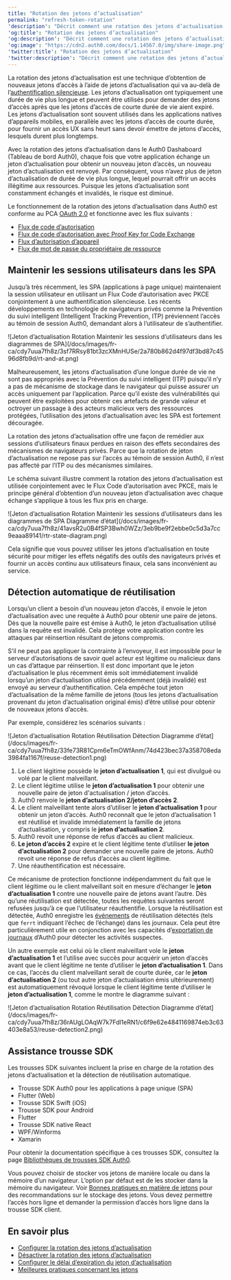 ---
title: "Rotation des jetons d’actualisation"
permalink: "refresh-token-rotation"
'description': "Décrit comment une rotation des jetons d’actualisation offre une sécurité plus grande en émettant un nouveau jeton d’actualisation à chaque requête effectuée à Auth0 d’un nouveau jeton d’accès par le client utilisant des jetons d’actualisation."
'og:title': "Rotation des jetons d’actualisation"
'og:description': "Décrit comment une rotation des jetons d’actualisation offre une sécurité plus grande en émettant un nouveau jeton d’actualisation à chaque requête effectuée à Auth0 d’un nouveau jeton d’accès par le client utilisant des jetons d’actualisation."
'og:image': "https://cdn2.auth0.com/docs/1.14567.0/img/share-image.png"
'twitter:title': "Rotation des jetons d’actualisation"
'twitter:description': "Décrit comment une rotation des jetons d’actualisation offre une sécurité plus grande en émettant un nouveau jeton d’actualisation à chaque requête effectuée à Auth0 d’un nouveau jeton d’accès par le client utilisant des jetons d’actualisation."
---

La rotation des jetons d’actualisation est une technique d’obtention de nouveaux jetons d’accès à l’aide de jetons d’actualisation qui va au-delà de l’[authentification silencieuse](/docs/fr-ca/authenticate/login/configure-silent-authentication). Les jetons d’actualisation ont typiquement une durée de vie plus longue et peuvent être utilisés pour demander des jetons d’accès après que les jetons d’accès de courte durée de vie aient expiré. Les jetons d’actualisation sont souvent utilisés dans les applications natives d’appareils mobiles, en parallèle avec les jetons d’accès de courte durée, pour fournir un accès UX sans heurt sans devoir émettre de jetons d’accès, lesquels durent plus longtemps.

Avec la rotation des jetons d’actualisation dans le Auth0 Dashaboard (Tableau de bord Auth0), chaque fois que votre application échange un jeton d’actualisation pour obtenir un nouveau jeton d’accès, un nouveau jeton d’actualisation est renvoyé. Par conséquent, vous n’avez plus de jeton d’actualisation de durée de vie plus longue, lequel pourrait offrir un accès illégitime aux ressources. Puisque les jetons d’actualisation sont constamment échangés et invalidés, le risque est diminué.

Le fonctionnement de la rotation des jetons d’actualisation dans Auth0 est conforme au PCA [OAuth 2.0](https://tools.ietf.org/html/draft-ietf-oauth-security-topics-13#section-4.12) et fonctionne avec les flux suivants :

* [Flux de code d’autorisation](/docs/fr-ca/get-started/authentication-and-authorization-flow/authorization-code-flow)
* [Flux de code d’autorisation avec Proof Key for Code Exchange](/docs/fr-ca/get-started/authentication-and-authorization-flow/authorization-code-flow-with-pkce)
* [Flux d’autorisation d’appareil](/docs/fr-ca/get-started/authentication-and-authorization-flow/device-authorization-flow)
* [Flux de mot de passe du propriétaire de ressource](/docs/fr-ca/get-started/authentication-and-authorization-flow/resource-owner-password-flow)

## Maintenir les sessions utilisateurs dans les SPA

Jusqu’à très récemment, les SPA (applications à page unique) maintenaient la session utilisateur en utilisant un Flux Code d’autorisation avec PKCE conjointement à une authentification silencieuse. Les récents développements en technologie de navigateurs privés comme la Prévention du suivi intelligent (Intelligent Tracking Prevention, ITP) préviennent l’accès au témoin de session Auth0, demandant alors à l’utilisateur de s’authentifier.

<Frame>![Jeton d’actualisation Rotation Maintenir les sessions d’utilisateurs dans les diagrammes de SPA](/docs/images/fr-ca/cdy7uua7fh8z/3sf7RRsy81bt3zcXMnHUSe/2a780b862d4f97df3bd87c4596d8fb9d/rt-and-at.png)</Frame>

Malheureusement, les jetons d’actualisation d’une longue durée de vie ne sont pas appropriés avec la Prévention du suivi intelligent (ITP) puisqu’il n’y a pas de mécanisme de stockage dans le navigateur qui puisse assurer un accès uniquement par l’application. Parce qu’il existe des vulnérabilités qui peuvent être exploitées pour obtenir ces artefacts de grande valeur et octroyer un passage à des acteurs malicieux vers des ressources protégées, l’utilisation des jetons d’actualisation avec les SPA est fortement découragée.

La rotation des jetons d’actualisation offre une façon de remédier aux sessions d’utilisateurs finaux perdues en raison des effets secondaires des mécanismes de navigateurs privés. Parce que la rotation de jeton d’actualisation ne repose pas sur l’accès au témoin de session Auth0, il n’est pas affecté par l’ITP ou des mécanismes similaires.

Le schéma suivant illustre comment la rotation des jetons d’actualisation est utilisée conjointement avec le Flux Code d’autorisation avec PKCE, mais le principe général d’obtention d’un nouveau jeton d’actualisation avec chaque échange s’applique à tous les flux pris en charge.

<Frame>![Jeton d’actualisation Rotation Maintenir les sessions d’utilisateurs dans les diagrammes de SPA Diagramme d’état](/docs/images/fr-ca/cdy7uua7fh8z/41avsR2u0B4fSP3Bwh0WZz/3eb9be9f2ebbe0c5d3a7cc9eaaa89141/rtr-state-diagram.png)</Frame>

Cela signifie que vous pouvez utiliser les jetons d’actualisation en toute sécurité pour mitiger les effets négatifs des outils des navigateurs privés et fournir un accès continu aux utilisateurs finaux, cela sans inconvénient au service.

## Détection automatique de réutilisation

Lorsqu’un client a besoin d’un nouveau jeton d’accès, il envoie le jeton d’actualisation avec une requête à Auth0 pour obtenir une paire de jetons. Dès que la nouvelle paire est émise à Auth0, le jeton d’actualisation utilisé dans la requête est invalidé. Cela protège votre application contre les attaques par réinsertion résultant de jetons compromis.

S’il ne peut pas appliquer la contrainte à l’envoyeur, il est impossible pour le serveur d’autorisations de savoir quel acteur est légitime ou malicieux dans un cas d’attaque par réinsertion. Il est donc important que le jeton d’actualisation le plus récemment émis soit immédiatement invalidé lorsqu’un jeton d’actualisation utilisé précédemment (déjà invalidé) est envoyé au serveur d’authentification. Cela empêche tout jeton d’actualisation de la même famille de jetons (tous les jetons d’actualisation provenant du jeton d’actualisation original émis) d’être utilisé pour obtenir de nouveaux jetons d’accès.

Par exemple, considérez les scénarios suivants :

<Frame>![Jeton d’actualisation Rotation Réutilisation Détection Diagramme d’état](/docs/images/fr-ca/cdy7uua7fh8z/33fe73R81Cpm6eTmOWfAnm/74d423bec37a358708eda3984fa1167f/reuse-detection1.png)</Frame>

1. Le client légitime possède le **jeton d’actualisation 1**, qui est divulgué ou volé par le client malveillant.
2. Le client légitime utilise le **jeton d’actualisation 1** pour obtenir une nouvelle paire de jeton d'actualisation / jeton d’accès.
3. Auth0 renvoie le **jeton d’actualisation 2/jeton d’accès 2**.
4. Le client malveillant tente alors d’utiliser le **jeton d’actualisation 1** pour obtenir un jeton d’accès. Auth0 reconnaît que le jeton d’actualisation 1 est réutilisé et invalide immédiatement la famille de jetons d’actualisation, y compris le **jeton d’actualisation 2**.
5. Auth0 revoit une réponse de refus d’accès au client malicieux.
6. **Le jeton d’accès 2** expire et le client légitime tente d’utiliser **le jeton d’actualisation 2** pour demander une nouvelle paire de jetons. Auth0 revoit une réponse de refus d’accès au client légitime.
7. Une réauthentification est nécessaire.

Ce mécanisme de protection fonctionne indépendamment du fait que le client légitime ou le client malveillant soit en mesure d’échanger le **jeton d’actualisation 1** contre une nouvelle paire de jetons avant l’autre. Dès qu’une réutilisation est détectée, toutes les requêtes suivantes seront refusées jusqu’à ce que l’utilisateur réauthentifie. Lorsque la réutilisation est détectée, Auth0 enregistre les [événements](/docs/fr-ca/deploy-monitor/logs/log-event-type-codes) de réutilisation détectés (tels que `ferrt` indiquant l’échec de l’échange) dans les journaux. Cela peut être particulièrement utile en conjonction avec les capacités d’[exportation de journaux](/docs/fr-ca/customize/log-streams) d’Auth0 pour détecter les activités suspectes.

Un autre exemple est celui où le client malveillant vole le **jeton d’actualisation 1** et l’utilise avec succès pour acquérir un jeton d’accès avant que le client légitime ne tente d’utiliser le **jeton d’actualisation 1**. Dans ce cas, l’accès du client malveillant serait de courte durée, car le **jeton d’actualisation 2** (ou tout autre jeton d’actualisation émis ultérieurement) est automatiquement révoqué lorsque le client légitime tente d’utiliser le **jeton d’actualisation 1**, comme le montre le diagramme suivant :

<Frame>![Jeton d’actualisation Rotation Réutilisation Détection Diagramme d’état](/docs/images/fr-ca/cdy7uua7fh8z/36rAUgLOAqW7k7Fdl1eRN1/c6f9e62e4841169874eb3c63403e8a53/reuse-detection2.png)</Frame>

## Assistance trousse SDK

Les trousses SDK suivantes incluent la prise en charge de la rotation des jetons d’actualisation et la détection de réutilisation automatique.

* Trousse SDK Auth0 pour les applications à page unique (SPA)
* Flutter (Web)
* Trousse SDK Swift (iOS)
* Trousse SDK pour Android
* Flutter
* Trousse SDK native React
* WPF/Winforms
* Xamarin

Pour obtenir la documentation spécifique à ces trousses SDK, consultez la page [Bibliothèques de trousses SDK Auth0](/docs/fr-ca/libraries).

Vous pouvez choisir de stocker vos jetons de manière locale ou dans la mémoire d’un navigateur. L’option par défaut est de les stocker dans la mémoire du navigateur. Voir [Bonnes pratiques en matière de jetons](/docs/fr-ca/secure/tokens/token-best-practices) pour des recommandations sur le stockage des jetons. Vous devez permettre l’accès hors ligne et demander la permission d’accès hors ligne dans la trousse SDK client.

## En savoir plus

* [Configurer la rotation des jetons d’actualisation](/docs/fr-ca/secure/tokens/refresh-tokens/configure-refresh-token-rotation)
* [Désactiver la rotation des jetons d’actualisation](/docs/fr-ca/secure/tokens/refresh-tokens/disable-refresh-token-rotation)
* [Configurer le délai d’expiration du jeton d’actualisation](/docs/fr-ca/secure/tokens/refresh-tokens/configure-refresh-token-expiration)
* [Meilleures pratiques concernant les jetons](/docs/fr-ca/secure/tokens/token-best-practices)